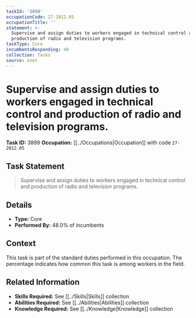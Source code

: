 ```yaml
---
taskId: '3899'
occupationCode: 27-2012.05
occupationTitle: ''
statement: >-
  Supervise and assign duties to workers engaged in technical control and
  production of radio and television programs.
taskType: Core
incumbentsResponding: 48
collection: Tasks
source: onet
---
```

# Supervise and assign duties to workers engaged in technical control and production of radio and television programs.

**Task ID:** 3899
**Occupation:** [[../Occupations|Occupation]] with code `27-2012.05`

## Task Statement

> Supervise and assign duties to workers engaged in technical control and production of radio and television programs.

## Details

- **Type:** Core
- **Performed By:** 48.0% of incumbents

## Context

This task is part of the standard duties performed in this occupation. The percentage indicates how common this task is among workers in the field.

## Related Information

- **Skills Required:** See [[../Skills|Skills]] collection
- **Abilities Required:** See [[../Abilities|Abilities]] collection
- **Knowledge Required:** See [[../Knowledge|Knowledge]] collection
